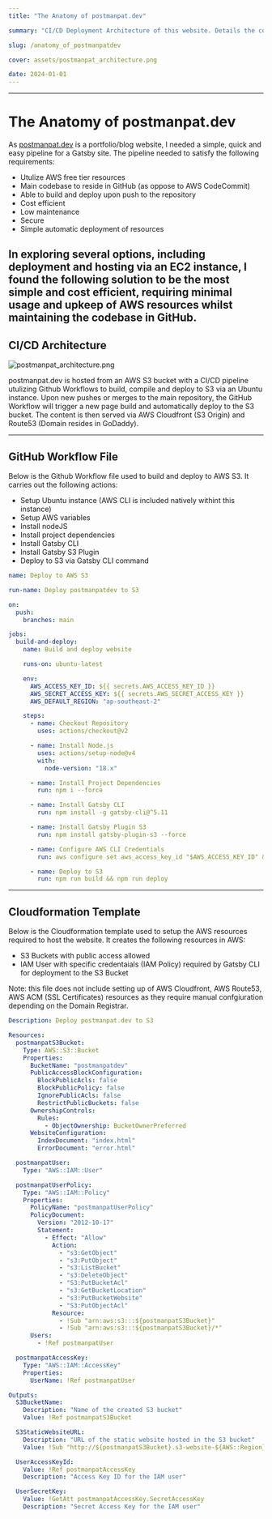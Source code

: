 ```yaml
---
title: "The Anatomy of postmanpat.dev"

summary: "CI/CD Deployment Architecture of this website. Details the considerations made when choosing a CI/CD pipeline structure that is most fitting for a simple portfolio/blog site. Includes the Infrastructure as Code files used to build and deploy the site via an Ubuntu Instance, as well as the file used to create the necessary AWS resources to host the site"

slug: /anatomy_of_postmanpatdev

cover: assets/postmanpat_architecture.png

date: 2024-01-01
---
```

---
# The Anatomy of postmanpat.dev

As [postmanpat.dev](http://postmanpat.dev) is a portfolio/blog website, I needed a simple, quick and easy pipeline for a Gatsby site. The pipeline needed to satisfy the following requirements:
- Utulize AWS free tier resources
- Main codebase to reside in GitHub (as oppose to AWS CodeCommit)
- Able to build and deploy upon push to the repository
- Cost efficient
- Low maintenance
- Secure
- Simple automatic deployment of resources

In exploring several options, including deployment and hosting via an EC2 instance, I found the following solution to be the most simple and cost efficient, requiring minimal usage and upkeep of AWS resources whilst maintaining the codebase in GitHub.
---
## CI/CD Architecture

![postmanpat_architecture.png](assets/postmanpat_architecture.png)

postmanpat.dev is hosted from an AWS S3 bucket with a CI/CD pipeline utulizing Github Workflows to build, compile and deploy to S3 via an Ubuntu instance. Upon new pushes or merges to the main repository, the GitHub Workflow will trigger a new page build and automatically deploy to the S3 bucket. The content is then served via AWS Cloudfront (S3 Origin) and Route53 (Domain resides in GoDaddy).

---
## GitHub Workflow File

Below is the Github Workflow file used to build and deploy to AWS S3. It carries out the following actions:
- Setup Ubuntu instance (AWS CLI is included natively withint this instance)
- Setup AWS variables
- Install nodeJS
- Install project dependencies
- Install Gatsby CLI
- Install Gatsby S3 Plugin
- Deploy to S3 via Gatsby CLI command

```yaml
name: Deploy to AWS S3

run-name: Deploy postmanpatdev to S3

on:
  push:
    branches: main

jobs:
  build-and-deploy:
    name: Build and deploy website

    runs-on: ubuntu-latest

    env:
      AWS_ACCESS_KEY_ID: ${{ secrets.AWS_ACCESS_KEY_ID }}
      AWS_SECRET_ACCESS_KEY: ${{ secrets.AWS_SECRET_ACCESS_KEY }}
      AWS_DEFAULT_REGION: "ap-southeast-2"

    steps:
      - name: Checkout Repository
        uses: actions/checkout@v2

      - name: Install Node.js
        uses: actions/setup-node@v4
        with:
          node-version: "18.x"

      - name: Install Project Dependencies
        run: npm i --force

      - name: Install Gatsby CLI
        run: npm install -g gatsby-cli@^5.11

      - name: Install Gatsby Plugin S3
        run: npm install gatsby-plugin-s3 --force

      - name: Configure AWS CLI Credentials
        run: aws configure set aws_access_key_id "$AWS_ACCESS_KEY_ID" && aws configure set aws_secret_access_key "$AWS_SECRET_ACCESS_KEY" && aws configure set region "$AWS_DEFAULT_REGION" && aws configure set output "json"

      - name: Deploy to S3
        run: npm run build && npm run deploy
```
---
## Cloudformation Template

Below is the Cloudformation template used to setup the AWS resources required to host the website. It creates the following resources in AWS:
- S3 Buckets with public access allowed
- IAM User with specific credentaials (IAM Policy) required by Gatsby CLI for deployment to the S3 Bucket

Note: this file does not include setting up of AWS Cloudfront, AWS Route53, AWS ACM (SSL Certificates) resources as they require manual confgiuration depending on the Domain Registrar.

```yaml
Description: Deploy postmanpat.dev to S3

Resources:
  postmanpatS3Bucket:
    Type: AWS::S3::Bucket
    Properties:
      BucketName: "postmanpatdev"
      PublicAccessBlockConfiguration:
        BlockPublicAcls: false
        BlockPublicPolicy: false
        IgnorePublicAcls: false
        RestrictPublicBuckets: false
      OwnershipControls:
        Rules:
          - ObjectOwnership: BucketOwnerPreferred
      WebsiteConfiguration:
        IndexDocument: "index.html"
        ErrorDocument: "error.html"

  postmanpatUser:
    Type: "AWS::IAM::User"

  postmanpatUserPolicy:
    Type: "AWS::IAM::Policy"
    Properties:
      PolicyName: "postmanpatUserPolicy"
      PolicyDocument:
        Version: "2012-10-17"
        Statement:
          - Effect: "Allow"
            Action:
              - "s3:GetObject"
              - "s3:PutObject"
              - "s3:ListBucket"
              - "s3:DeleteObject"
              - "S3:PutBucketAcl"
              - "s3:GetBucketLocation"
              - "s3:PutBucketWebsite"
              - "S3:PutObjectAcl"
            Resource:
              - !Sub "arn:aws:s3:::${postmanpatS3Bucket}"
              - !Sub "arn:aws:s3:::${postmanpatS3Bucket}/*"
      Users:
        - !Ref postmanpatUser

  postmanpatAccessKey:
    Type: "AWS::IAM::AccessKey"
    Properties:
      UserName: !Ref postmanpatUser

Outputs:
  S3BucketName:
    Description: "Name of the created S3 bucket"
    Value: !Ref postmanpatS3Bucket

  S3StaticWebsiteURL:
    Description: "URL of the static website hosted in the S3 bucket"
    Value: !Sub "http://${postmanpatS3Bucket}.s3-website-${AWS::Region}.amazonaws.com/"

  UserAccessKeyId:
    Value: !Ref postmanpatAccessKey
    Description: "Access Key ID for the IAM user"

  UserSecretKey:
    Value: !GetAtt postmanpatAccessKey.SecretAccessKey
    Description: "Secret Access Key for the IAM user"
```